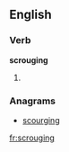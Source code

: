
==English==

===Verb===
'''scrouging'''

# {{present participle of|[[scrouge]]}}

===Anagrams===
* [[scourging#English|scourging]]

[[fr:scrouging]]